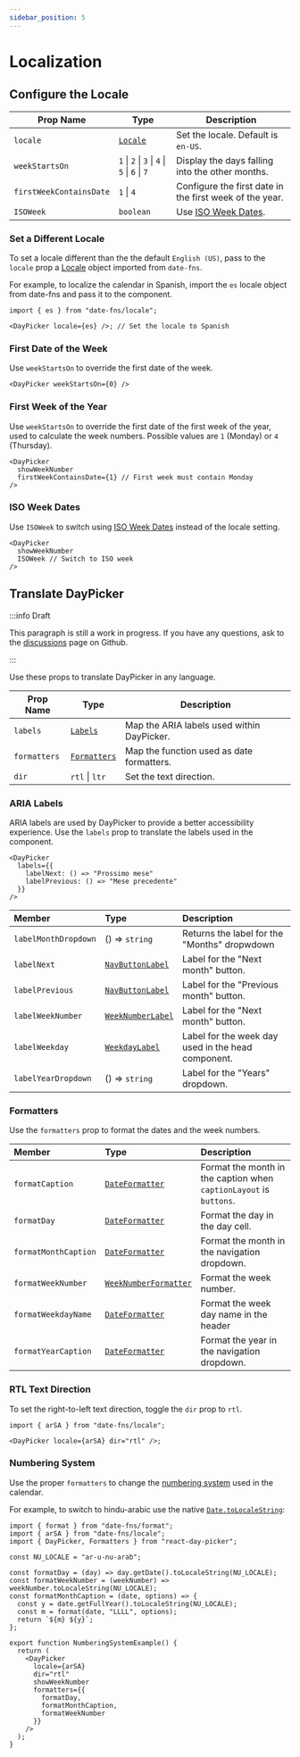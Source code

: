 ```yaml
---
sidebar_position: 5
---
```


# Localization

## Configure the Locale

| Prop Name               | Type                                          | Description                                                        |
| ----------------------- | --------------------------------------------- | ------------------------------------------------------------------ |
| `locale`                | [`Locale`](http://date-fns.org/docs/Locale)   | Set the locale. Default is `en-US`.                                |
| `weekStartsOn`          | `1` \| `2` \| `3` \| `4` \| `5` \| `6` \| `7` | Display the days falling into the other months.                    |
| `firstWeekContainsDate` | `1` \| `4`                                    | Configure the first date in the first week of the year.            |
| `ISOWeek`               | `boolean`                                     | Use [ISO Week Dates](https://en.wikipedia.org/wiki/ISO_week_date). |

### Set a Different Locale

To set a locale different than the the default `English (US)`, pass to the `locale` prop a [Locale](http://date-fns.org/docs/Locale) object imported from `date-fns`.

For example, to localize the calendar in Spanish, import the `es` locale object from date-fns and pass it to the component.

```tsx caption="render:Spanish"
import { es } from "date-fns/locale";

<DayPicker locale={es} />; // Set the locale to Spanish
```

<BrowserWindow>
  <Examples.Spanish />
</BrowserWindow>

### First Date of the Week

Use `weekStartsOn` to override the first date of the week.

```tsx
<DayPicker weekStartsOn={0} />
```

<BrowserWindow>
  <Examples.SpanishWeekStartsOn />
</BrowserWindow>

### First Week of the Year

Use `weekStartsOn` to override the first date of the first week of the year, used to calculate the week numbers. Possible values are `1` (Monday) or `4` (Thursday).

```tsx caption="render:WeeknumberCustom"
<DayPicker
  showWeekNumber
  firstWeekContainsDate={1} // First week must contain Monday
/>
```

<BrowserWindow>
  <Examples.WeeknumberCustom />
</BrowserWindow>

### ISO Week Dates

Use `ISOWeek` to switch using [ISO Week Dates](https://en.wikipedia.org/wiki/ISO_week_date) instead of the locale setting.

```tsx caption="render:WeeknumberIso"
<DayPicker
  showWeekNumber
  ISOWeek // Switch to ISO week
/>
```

<BrowserWindow>
  <Examples.WeeknumberIso />
</BrowserWindow>

## Translate DayPicker

:::info Draft

This paragraph is still a work in progress. If you have any questions, ask to the [discussions](https://github.com/gpbl/react-day-picker/discussions) page on Github.

:::

Use these props to translate DayPicker in any language.

| Prop Name    | Type                                              | Description                                |
| ------------ | ------------------------------------------------- | ------------------------------------------ |
| `labels`     | [`Labels`](../api/type-aliases/Labels.md)         | Map the ARIA labels used within DayPicker. |
| `formatters` | [`Formatters`](../api/type-aliases/Formatters.md) | Map the function used as date formatters.  |
| `dir`        | `rtl` \| `ltr`                                    | Set the text direction.                    |

### ARIA Labels

ARIA labels are used by DayPicker to provide a better accessibility experience. Use the `labels` prop to translate the labels used in the component.

```tsx
<DayPicker
  labels={{
    labelNext: () => "Prossimo mese"
    labelPrevious: () => "Mese precedente"
  }}
/>
```

| Member               | Type                                                        | Description                                        |
| :------------------- | :---------------------------------------------------------- | :------------------------------------------------- |
| `labelMonthDropdown` | () => `string`                                              | Returns the label for the "Months" dropwdown       |
| `labelNext`          | [`NavButtonLabel`](../api/type-aliases/NavButtonLabel.md)   | Label for the "Next month" button.                 |
| `labelPrevious`      | [`NavButtonLabel`](../api/type-aliases/NavButtonLabel.md)   | Label for the "Previous month" button.             |
| `labelWeekNumber`    | [`WeekNumberLabel`](../api/type-aliases/WeekNumberLabel.md) | Label for the "Next month" button.                 |
| `labelWeekday`       | [`WeekdayLabel`](../api/type-aliases/WeekdayLabel.md)       | Label for the week day used in the head component. |
| `labelYearDropdown`  | () => `string`                                              | Label for the "Years" dropdown.                    |

### Formatters

Use the `formatters` prop to format the dates and the week numbers.

| Member               | Type                                                                | Description                                                        |
| :------------------- | :------------------------------------------------------------------ | :----------------------------------------------------------------- |
| `formatCaption`      | [`DateFormatter`](../api/type-aliases/DateFormatter.md)             | Format the month in the caption when `captionLayout` is `buttons`. |
| `formatDay`          | [`DateFormatter`](../api/type-aliases/DateFormatter.md)             | Format the day in the day cell.                                    |
| `formatMonthCaption` | [`DateFormatter`](../api/type-aliases/DateFormatter.md)             | Format the month in the navigation dropdown.                       |
| `formatWeekNumber`   | [`WeekNumberFormatter`](../api/type-aliases/WeekNumberFormatter.md) | Format the week number.                                            |
| `formatWeekdayName`  | [`DateFormatter`](../api/type-aliases/DateFormatter.md)             | Format the week day name in the header                             |
| `formatYearCaption`  | [`DateFormatter`](../api/type-aliases/DateFormatter.md)             | Format the year in the navigation dropdown.                        |

### RTL Text Direction

To set the right-to-left text direction, toggle the `dir` prop to `rtl`.

```tsx caption="render:Rtl"
import { arSA } from "date-fns/locale";

<DayPicker locale={arSA} dir="rtl" />;
```

<BrowserWindow>
  <Examples.Rtl />
</BrowserWindow>

### Numbering System

Use the proper `formatters` to change the [numbering system](https://en.wikipedia.org/wiki/Numeral_system) used in the calendar.

For example, to switch to hindu-arabic use the native [`Date.toLocaleString`](https://developer.mozilla.org/en/docs/Web/JavaScript/Reference/Global_Objects/Date/toLocaleString):

```tsx caption="render:NumberingSystem"
import { format } from "date-fns/format";
import { arSA } from "date-fns/locale";
import { DayPicker, Formatters } from "react-day-picker";

const NU_LOCALE = "ar-u-nu-arab";

const formatDay = (day) => day.getDate().toLocaleString(NU_LOCALE);
const formatWeekNumber = (weekNumber) => weekNumber.toLocaleString(NU_LOCALE);
const formatMonthCaption = (date, options) => {
  const y = date.getFullYear().toLocaleString(NU_LOCALE);
  const m = format(date, "LLLL", options);
  return `${m} ${y}`;
};

export function NumberingSystemExample() {
  return (
    <DayPicker
      locale={arSA}
      dir="rtl"
      showWeekNumber
      formatters={{
        formatDay,
        formatMonthCaption,
        formatWeekNumber
      }}
    />
  );
}
```

<BrowserWindow>
  <Examples.NumberingSystem />
</BrowserWindow>
